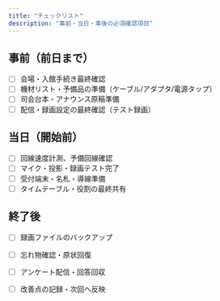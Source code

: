 ```yaml
---
title: "チェックリスト"
description: "事前・当日・事後の必須確認項目"
---
```


## 事前（前日まで）

- [ ] 会場・入館手続き最終確認
- [ ] 機材リスト・予備品の準備（ケーブル/アダプタ/電源タップ）
- [ ] 司会台本・アナウンス原稿準備
- [ ] 配信・録画設定の最終確認（テスト録画）

## 当日（開始前）

- [ ] 回線速度計測、予備回線確認
- [ ] マイク・投影・録画テスト完了
- [ ] 受付端末・名札・導線準備
- [ ] タイムテーブル・役割の最終共有

## 終了後

- [ ] 録画ファイルのバックアップ
- [ ] 忘れ物確認・原状回復
- [ ] アンケート配信・回答回収
- [ ] 改善点の記録・次回へ反映


